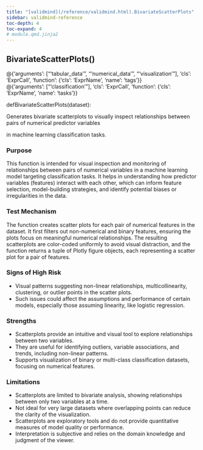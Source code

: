 ```yaml
---
title: "[validmind](/reference/validmind.html).BivariateScatterPlots"
sidebar: validmind-reference
toc-depth: 4
toc-expand: 4
# module.qmd.jinja2
---
```


<!-- function.qmd.jinja2 -->

## BivariateScatterPlots[()]{.muted}

<!-- signatures.jinja2 -->

::: {.signature}

<div class="decorator">@<!-- types.jinja2 - format_type --><span class="n">{'arguments': ["'tabular_data'", "'numerical_data'", "'visualization'"], 'cls': 'ExprCall', 'function': {'cls': 'ExprName', 'name': 'tags'}}</span></div><div class="decorator">@<!-- types.jinja2 - format_type --><span class="n">{'arguments': ["'classification'"], 'cls': 'ExprCall', 'function': {'cls': 'ExprName', 'name': 'tasks'}}</span></div>
<span class="kw">def</span><span class="name">BivariateScatterPlots</span>(<span class="param"><span class="n">dataset</span></span>):

:::

<!-- docstring.jinja2 -->

Generates bivariate scatterplots to visually inspect relationships between pairs of numerical predictor variables

in machine learning classification tasks.

### Purpose

This function is intended for visual inspection and monitoring of relationships between pairs of numerical variables in a machine learning model targeting classification tasks. It helps in understanding how predictor variables (features) interact with each other, which can inform feature selection, model-building strategies, and identify potential biases or irregularities in the data.

### Test Mechanism

The function creates scatter plots for each pair of numerical features in the dataset. It first filters out non-numerical and binary features, ensuring the plots focus on meaningful numerical relationships. The resulting scatterplots are color-coded uniformly to avoid visual distraction, and the function returns a tuple of Plotly figure objects, each representing a scatter plot for a pair of features.

### Signs of High Risk

- Visual patterns suggesting non-linear relationships, multicollinearity, clustering, or outlier points in the scatter plots.
- Such issues could affect the assumptions and performance of certain models, especially those assuming linearity, like logistic regression.

### Strengths

- Scatterplots provide an intuitive and visual tool to explore relationships between two variables.
- They are useful for identifying outliers, variable associations, and trends, including non-linear patterns.
- Supports visualization of binary or multi-class classification datasets, focusing on numerical features.

### Limitations

- Scatterplots are limited to bivariate analysis, showing relationships between only two variables at a time.
- Not ideal for very large datasets where overlapping points can reduce the clarity of the visualization.
- Scatterplots are exploratory tools and do not provide quantitative measures of model quality or performance.
- Interpretation is subjective and relies on the domain knowledge and judgment of the viewer.
